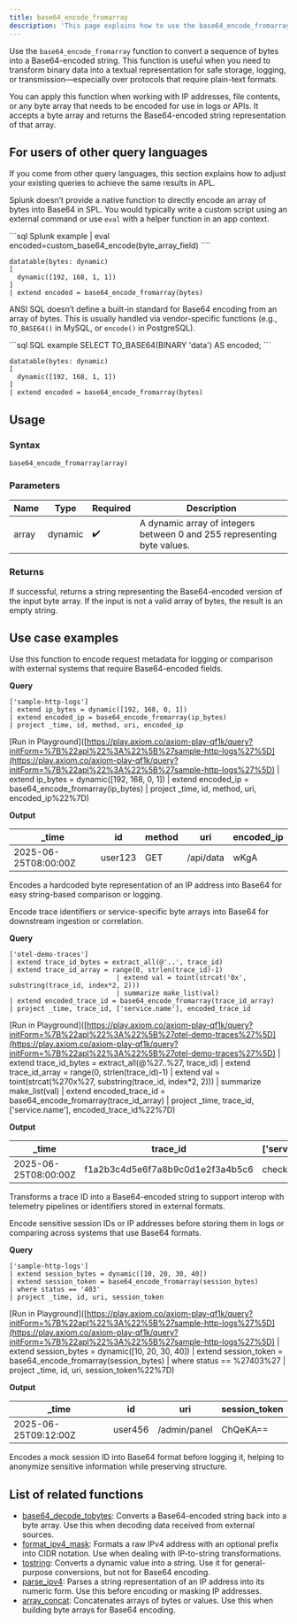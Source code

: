 ```yaml
---
title: base64_encode_fromarray
description: 'This page explains how to use the base64_encode_fromarray function in APL.'
---
```


Use the `base64_encode_fromarray` function to convert a sequence of bytes into a Base64-encoded string. This function is useful when you need to transform binary data into a textual representation for safe storage, logging, or transmission—especially over protocols that require plain-text formats.

You can apply this function when working with IP addresses, file contents, or any byte array that needs to be encoded for use in logs or APIs. It accepts a byte array and returns the Base64-encoded string representation of that array.

## For users of other query languages

If you come from other query languages, this section explains how to adjust your existing queries to achieve the same results in APL.

<AccordionGroup>
<Accordion title="Splunk SPL users">

Splunk doesn’t provide a native function to directly encode an array of bytes into Base64 in SPL. You would typically write a custom script using an external command or use `eval` with a helper function in an app context.

<CodeGroup>
```sql Splunk example
| eval encoded=custom_base64_encode(byte_array_field)
````

```kusto APL equivalent
datatable(bytes: dynamic)
[
  dynamic([192, 168, 1, 1])
]
| extend encoded = base64_encode_fromarray(bytes)
```

</CodeGroup>

</Accordion>
<Accordion title="ANSI SQL users">

ANSI SQL doesn’t define a built-in standard for Base64 encoding from an array of bytes. This is usually handled via vendor-specific functions (e.g., `TO_BASE64()` in MySQL, or `encode()` in PostgreSQL).

<CodeGroup>
```sql SQL example
SELECT TO_BASE64(BINARY 'data') AS encoded;
```

```kusto APL equivalent
datatable(bytes: dynamic)
[
  dynamic([192, 168, 1, 1])
]
| extend encoded = base64_encode_fromarray(bytes)
```

</CodeGroup>

</Accordion>
</AccordionGroup>

## Usage

### Syntax

```kusto
base64_encode_fromarray(array)
```

### Parameters

| Name  | Type    | Required | Description                                                             |
| ----- | ------- | -------- | ----------------------------------------------------------------------- |
| array | dynamic | ✔️       | A dynamic array of integers between 0 and 255 representing byte values. |

### Returns

If successful, returns a string representing the Base64-encoded version of the input byte array. If the input is not a valid array of bytes, the result is an empty string.

## Use case examples

<Tabs>
<Tab title="Log analysis">

Use this function to encode request metadata for logging or comparison with external systems that require Base64-encoded fields.

**Query**

```kusto
['sample-http-logs']
| extend ip_bytes = dynamic([192, 168, 0, 1])
| extend encoded_ip = base64_encode_fromarray(ip_bytes)
| project _time, id, method, uri, encoded_ip
```

\[Run in Playground]\([https://play.axiom.co/axiom-play-qf1k/query?initForm=%7B%22apl%22%3A%22%5B%27sample-http-logs%27%5D](https://play.axiom.co/axiom-play-qf1k/query?initForm=%7B%22apl%22%3A%22%5B%27sample-http-logs%27%5D) | extend ip\_bytes = dynamic(\[192, 168, 0, 1]) | extend encoded\_ip = base64\_encode\_fromarray(ip\_bytes) | project \_time, id, method, uri, encoded\_ip%22%7D)

**Output**

| \_time               | id      | method | uri       | encoded\_ip |
| -------------------- | ------- | ------ | --------- | ----------- |
| 2025-06-25T08:00:00Z | user123 | GET    | /api/data | wKgA        |

Encodes a hardcoded byte representation of an IP address into Base64 for easy string-based comparison or logging.

</Tab>
<Tab title="OpenTelemetry traces">

Encode trace identifiers or service-specific byte arrays into Base64 for downstream ingestion or correlation.

**Query**

```kusto
['otel-demo-traces']
| extend trace_id_bytes = extract_all(@'..', trace_id)
| extend trace_id_array = range(0, strlen(trace_id)-1) 
                           | extend val = toint(strcat('0x', substring(trace_id, index*2, 2))) 
                           | summarize make_list(val)
| extend encoded_trace_id = base64_encode_fromarray(trace_id_array)
| project _time, trace_id, ['service.name'], encoded_trace_id
```

\[Run in Playground]\([https://play.axiom.co/axiom-play-qf1k/query?initForm=%7B%22apl%22%3A%22%5B%27otel-demo-traces%27%5D](https://play.axiom.co/axiom-play-qf1k/query?initForm=%7B%22apl%22%3A%22%5B%27otel-demo-traces%27%5D) | extend trace\_id\_bytes = extract\_all(@%27..%27, trace\_id) | extend trace\_id\_array = range(0, strlen(trace\_id)-1) | extend val = toint(strcat(%270x%27, substring(trace\_id, index\*2, 2))) | summarize make\_list(val) | extend encoded\_trace\_id = base64\_encode\_fromarray(trace\_id\_array) | project \_time, trace\_id, \['service.name'], encoded\_trace\_id%22%7D)

**Output**

| \_time               | trace\_id                        | \['service.name'] | encoded\_trace\_id       |
| -------------------- | -------------------------------- | ----------------- | ------------------------ |
| 2025-06-25T08:00:00Z | f1a2b3c4d5e6f7a8b9c0d1e2f3a4b5c6 | checkoutservice   | 8aKyxNXm96i5wNHi86S1xg== |

Transforms a trace ID into a Base64-encoded string to support interop with telemetry pipelines or identifiers stored in external formats.

</Tab>
<Tab title="Security logs">

Encode sensitive session IDs or IP addresses before storing them in logs or comparing across systems that use Base64 formats.

**Query**

```kusto
['sample-http-logs']
| extend session_bytes = dynamic([10, 20, 30, 40])
| extend session_token = base64_encode_fromarray(session_bytes)
| where status == '403'
| project _time, id, uri, session_token
```

\[Run in Playground]\([https://play.axiom.co/axiom-play-qf1k/query?initForm=%7B%22apl%22%3A%22%5B%27sample-http-logs%27%5D](https://play.axiom.co/axiom-play-qf1k/query?initForm=%7B%22apl%22%3A%22%5B%27sample-http-logs%27%5D) | extend session\_bytes = dynamic(\[10, 20, 30, 40]) | extend session\_token = base64\_encode\_fromarray(session\_bytes) | where status == %27403%27 | project \_time, id, uri, session\_token%22%7D)

**Output**

| \_time               | id      | uri          | session\_token |
| -------------------- | ------- | ------------ | -------------- |
| 2025-06-25T09:12:00Z | user456 | /admin/panel | ChQeKA==       |

Encodes a mock session ID into Base64 format before logging it, helping to anonymize sensitive information while preserving structure.

</Tab>
</Tabs>

## List of related functions

* [base64\_decode\_tobytes](/apl/string-functions/base64_decode_tobytes): Converts a Base64-encoded string back into a byte array. Use this when decoding data received from external sources.
* [format\_ipv4\_mask](/apl/ip-functions/format_ipv4_mask): Formats a raw IPv4 address with an optional prefix into CIDR notation. Use when dealing with IP-to-string transformations.
* [tostring](/apl/type-functions/tostring): Converts a dynamic value into a string. Use it for general-purpose conversions, but not for Base64 encoding.
* [parse\_ipv4](/apl/ip-functions/parse_ipv4): Parses a string representation of an IP address into its numeric form. Use this before encoding or masking IP addresses.
* [array\_concat](/apl/array-functions/array_concat): Concatenates arrays of bytes or values. Use this when building byte arrays for Base64 encoding.
